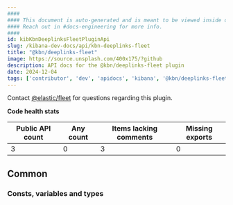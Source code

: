 ```yaml
---
####
#### This document is auto-generated and is meant to be viewed inside our experimental, new docs system.
#### Reach out in #docs-engineering for more info.
####
id: kibKbnDeeplinksFleetPluginApi
slug: /kibana-dev-docs/api/kbn-deeplinks-fleet
title: "@kbn/deeplinks-fleet"
image: https://source.unsplash.com/400x175/?github
description: API docs for the @kbn/deeplinks-fleet plugin
date: 2024-12-04
tags: ['contributor', 'dev', 'apidocs', 'kibana', '@kbn/deeplinks-fleet']
---
```




Contact [@elastic/fleet](https://github.com/orgs/elastic/teams/fleet) for questions regarding this plugin.

**Code health stats**

| Public API count  | Any count | Items lacking comments | Missing exports |
|-------------------|-----------|------------------------|-----------------|
| 3 | 0 | 3 | 0 |

## Common

### Consts, variables and types
<DocDefinitionList data={kbnDeeplinksFleetObj.common.misc}/>

